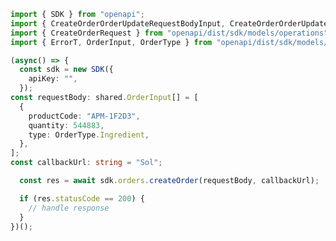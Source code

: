 ```typescript showLineNumbers copy filename="Create Order usage example"
import { SDK } from "openapi";
import { CreateOrderOrderUpdateRequestBodyInput, CreateOrderOrderUpdateResponse } from "openapi/dist/sdk/models/callbacks";
import { CreateOrderRequest } from "openapi/dist/sdk/models/operations";
import { ErrorT, OrderInput, OrderType } from "openapi/dist/sdk/models/shared";

(async() => {
  const sdk = new SDK({
    apiKey: "",
  });
const requestBody: shared.OrderInput[] = [
  {
    productCode: "APM-1F2D3",
    quantity: 544883,
    type: OrderType.Ingredient,
  },
];
const callbackUrl: string = "Sol";

  const res = await sdk.orders.createOrder(requestBody, callbackUrl);

  if (res.statusCode == 200) {
    // handle response
  }
})();
```
